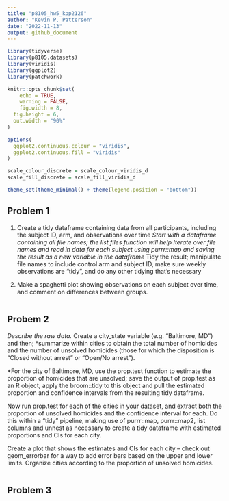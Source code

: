 ```yaml
---
title: "p8105_hw5_kpp2126"
author: "Kevin P. Patterson"
date: "2022-11-13"
output: github_document
---
```


```r
library(tidyverse)
library(p8105.datasets)
library(viridis)
library(ggplot2)
library(patchwork)

knitr::opts_chunk$set(
	echo = TRUE,
	warning = FALSE,
	fig.width = 8, 
  fig.height = 6,
  out.width = "90%"
)

options(
  ggplot2.continuous.colour = "viridis",
  ggplot2.continuous.fill = "viridis"
)

scale_colour_discrete = scale_colour_viridis_d
scale_fill_discrete = scale_fill_viridis_d

theme_set(theme_minimal() + theme(legend.position = "bottom"))

```

## Problem 1
1. Create a tidy dataframe containing data from all participants, including the subject ID, arm, and observations over time
*Start with a dataframe containing all file names; the list.files function will help
Iterate over file names and read in data for each subject using purrr::map and saving the result as a new variable in the dataframe
*Tidy the result; manipulate file names to include control arm and subject ID, make sure weekly observations are “tidy”, and do any other tidying that’s necessary

2. Make a spaghetti plot showing observations on each subject over time, and comment on differences between groups.

```r

```

## Probem 2

*Describe the raw data. 
*Create a city_state variable (e.g. “Baltimore, MD”) and then;
*summarize within cities to obtain the total number of homicides and the number of unsolved homicides (those for which the disposition is “Closed without arrest” or “Open/No arrest”).

*For the city of Baltimore, MD, use the prop.test function to estimate the proportion of homicides that are unsolved; save the output of prop.test as an R object, apply the broom::tidy to this object and pull the estimated proportion and confidence intervals from the resulting tidy dataframe.

Now run prop.test for each of the cities in your dataset, and extract both the proportion of unsolved homicides and the confidence interval for each. Do this within a “tidy” pipeline, making use of purrr::map, purrr::map2, list columns and unnest as necessary to create a tidy dataframe with estimated proportions and CIs for each city.

Create a plot that shows the estimates and CIs for each city – check out geom_errorbar for a way to add error bars based on the upper and lower limits. Organize cities according to the proportion of unsolved homicides.


```r

```

## Problem 3
```r

```


